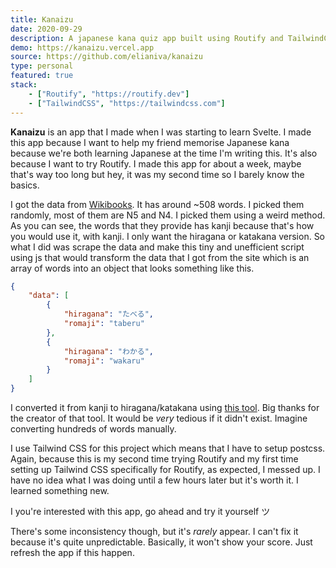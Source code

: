 ```yaml
---
title: Kanaizu
date: 2020-09-29
description: A japanese kana quiz app built using Routify and TailwindCSS
demo: https://kanaizu.vercel.app
source: https://github.com/elianiva/kanaizu
type: personal
featured: true
stack:
    - ["Routify", "https://routify.dev"]
    - ["TailwindCSS", "https://tailwindcss.com"]
---
```


**Kanaizu** is an app that I made when I was starting to learn Svelte. I made this app because I want to help my friend memorise Japanese kana because we're both learning Japanese at the time I'm writing this. It's also because I want to try Routify. I made this app for about a week, maybe that's way too long but hey, it was my second time so I barely know the basics.

I got the data from [Wikibooks](https://en.wikibooks.org/wiki/JLPT_Guide). It has around ~508 words. I picked them randomly, most of them are N5 and N4. I picked them using a weird method. As you can see, the words that they provide has kanji because that's how you would use it, with kanji. I only want the hiragana or katakana version. So what I did was scrape the data and make this tiny and unefficient script using js that would transform the data that I got from the site which is an array of words into an object that looks something like this.

```json
{
	"data": [
		{
			"hiragana": "たべる",
			"romaji": "taberu"
		},
		{
			"hiragana": "わかる",
			"romaji": "wakaru"
		}
	]
}
```

I converted it from kanji to hiragana/katakana using [this tool](https://nihongodera.com/tools/kana-converter). Big thanks for the creator of that tool. It would be _very_ tedious if it didn't exist. Imagine converting hundreds of words manually.

I use Tailwind CSS for this project which means that I have to setup postcss. Again, because this is my second time trying Routify and my first time setting up Tailwind CSS specifically for Routify, as expected, I messed up. I have no idea what I was doing until a few hours later but it's worth it. I learned something new.

I you're interested with this app, go ahead and try it yourself ツ

There's some inconsistency though, but it's _rarely_ appear. I can't fix it because it's quite unpredictable. Basically, it won't show your score. Just refresh the app if this happen.
